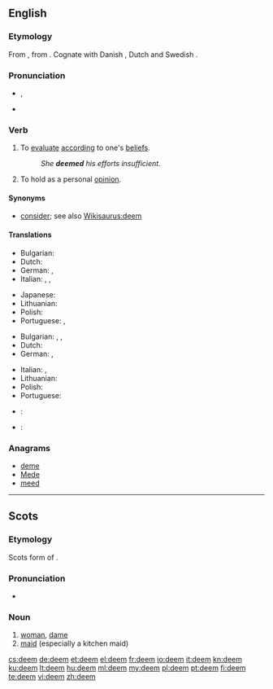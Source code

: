 ==English==

===Etymology===
From {{etyl|ang|en}} {{term|deman|dēman|lang=ang}}, from {{proto|Germanic|dōmijanan|lang=en}}.  Cognate with Danish {{term|dømme|lang=da}}, Dutch {{term|doemen|lang=nl}} and Swedish {{term|döma|lang=sv}}.

===Pronunciation===
* {{IPA|/diːm/}}, {{SAMPA|/di:m/}}
* {{rhymes|iːm}}

===Verb===
{{en-verb}}

# To [[evaluate]] [[according]] to one's [[belief]]s.
#: ''She '''deemed''' his efforts insufficient.''
# To hold as a personal [[opinion]].

====Synonyms====
* [[consider]]; see also [[Wikisaurus:deem]]

====Translations====
{{trans-top|to evaluate according to one's beliefs}}
* Bulgarian: {{t|bg|смятам|tr=smjátam}}
* Dutch: {{t+|nl|beschouwen}}
* German: {{t+|de|halten}}, {{t+|de|erachten}}
* Italian: {{t+|it|considerare}}, {{t+|it|valutare}}, {{t|it|credere}}
{{trans-mid}}
* Japanese: {{t|ja|見なす|tr=minasu}}
* Lithuanian: {{t+|lt|manyti|xs=Lithuanian}}
* Polish: {{t|pl|uznać}}
* Portuguese: {{t+|pt|considerar}}, {{t+|pt|estimar}}
{{trans-bottom}}

{{trans-top|to hold as a personal opinion}}
* Bulgarian: {{t|bg|смятам|tr=smjátam}}, {{t|bg|считам|tr=sčítam}}, {{t|bg|мисля|tr=míslja}}
* Dutch: {{t+|nl|vinden}}
* German: {{t+|de|erachten}}, {{t+|de|ansehen}}
{{trans-mid}}
* Italian: {{t+|it|considerare}}, {{t+|it|ritenere}}
* Lithuanian: {{t+|lt|manyti|xs=Lithuanian}}
* Polish: {{t|pl|uznać}}
* Portuguese: {{t+|pt|considerar}}
{{trans-bottom}}

{{checktrans-top}}
* {{ttbc|ia}}: {{t-|ia|estimar|xs=Interlingua}}
{{trans-mid}}
* {{ttbc|es}}: {{t+|es|estimar}}
{{trans-bottom}}

===Anagrams===
* [[deme#English|deme]]
* [[Mede#English|Mede]]
* [[meed#English|meed]]

----

==Scots==

===Etymology===
Scots form of {{etyl|en|sco}} {{term|dame|lang=ang}}.

===Pronunciation===
* {{IPA|/dim/|lang=sco}}

===Noun===
{{sco-noun}}

# [[woman]], [[dame]]
# [[maid]] (especially a kitchen maid)

[[cs:deem]]
[[de:deem]]
[[et:deem]]
[[el:deem]]
[[fr:deem]]
[[io:deem]]
[[it:deem]]
[[kn:deem]]
[[ku:deem]]
[[lt:deem]]
[[hu:deem]]
[[ml:deem]]
[[my:deem]]
[[pl:deem]]
[[pt:deem]]
[[fi:deem]]
[[te:deem]]
[[vi:deem]]
[[zh:deem]]